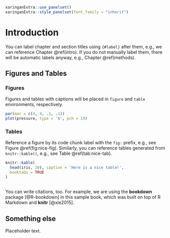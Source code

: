 ```r
xaringanExtra::use_panelset()
xaringanExtra::style_panelset(font_family = "inherit")
```

# Introduction {#intro}

You can label chapter and section titles using `{#label}` after them, e.g., we can reference Chapter \@ref(intro).
If you do not manually label them, there will be automatic labels anyway, e.g., Chapter \@ref(methods).

## Figures and Tables {.panelset}

### Figures

Figures and tables with captions will be placed in `figure` and `table` environments, respectively.

```r
par(mar = c(4, 4, .1, .1))
plot(pressure, type = 'b', pch = 19)
```

### Tables

Reference a figure by its code chunk label with the `fig:` prefix, e.g., see Figure \@ref(fig:nice-fig).
Similarly, you can reference tables generated from `knitr::kable()`, e.g., see Table \@ref(tab:nice-tab).

```r
knitr::kable(
  head(iris, 20), caption = 'Here is a nice table!',
  booktabs = TRUE
)
```

##  {.unlisted .unnumbered}

You can write citations, too.
For example, we are using the **bookdown** package [@R-bookdown] in this sample book, which was built on top of R Markdown and **knitr** [@xie2015].

## Something else

Placeholder text.
